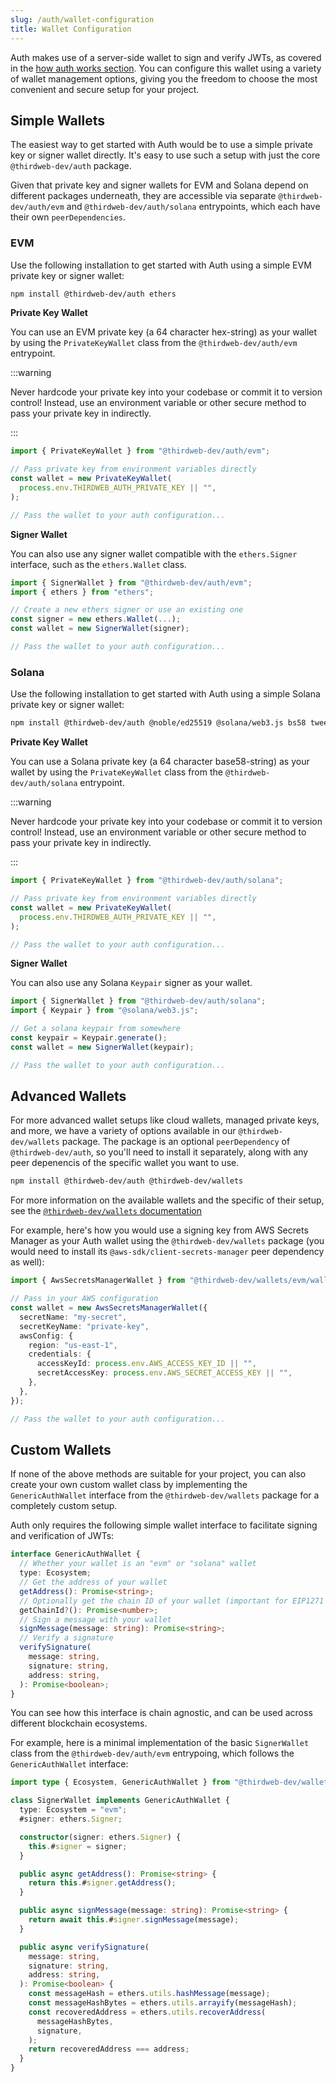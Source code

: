 ```yaml
---
slug: /auth/wallet-configuration
title: Wallet Configuration
---
```



Auth makes use of a server-side wallet to sign and verify JWTs, as covered in the [how auth works section](/auth/how-auth-works/json-web-tokens). You can configure this wallet using a variety of wallet management options, giving you the freedom to choose the most convenient and secure setup for your project.

## Simple Wallets

The easiest way to get started with Auth would be to use a simple private key or signer wallet directly. It's easy to use such a setup with just the core `@thirdweb-dev/auth` package.

Given that private key and signer wallets for EVM and Solana depend on different packages underneath, they are accessible via separate `@thirdweb-dev/auth/evm` and `@thirdweb-dev/auth/solana` entrypoints, which each have their own `peerDependencies`.

### EVM

Use the following installation to get started with Auth using a simple EVM private key or signer wallet:

```bash npm2yarn
npm install @thirdweb-dev/auth ethers
```

**Private Key Wallet**

You can use an EVM private key (a 64 character hex-string) as your wallet by using the `PrivateKeyWallet` class from the `@thirdweb-dev/auth/evm` entrypoint.

:::warning

Never hardcode your private key into your codebase or commit it to version control! Instead, use an environment variable or other secure method to pass your private key in indirectly.

:::

```typescript
import { PrivateKeyWallet } from "@thirdweb-dev/auth/evm";

// Pass private key from environment variables directly
const wallet = new PrivateKeyWallet(
  process.env.THIRDWEB_AUTH_PRIVATE_KEY || "",
);

// Pass the wallet to your auth configuration...
```

**Signer Wallet**

You can also use any signer wallet compatible with the `ethers.Signer` interface, such as the `ethers.Wallet` class.

```typescript
import { SignerWallet } from "@thirdweb-dev/auth/evm";
import { ethers } from "ethers";

// Create a new ethers signer or use an existing one
const signer = new ethers.Wallet(...);
const wallet = new SignerWallet(signer);

// Pass the wallet to your auth configuration...
```

### Solana

Use the following installation to get started with Auth using a simple Solana private key or signer wallet:

```bash npm2yarn
npm install @thirdweb-dev/auth @noble/ed25519 @solana/web3.js bs58 tweetnacl
```

**Private Key Wallet**

You can use a Solana private key (a 64 character base58-string) as your wallet by using the `PrivateKeyWallet` class from the `@thirdweb-dev/auth/solana` entrypoint.

:::warning

Never hardcode your private key into your codebase or commit it to version control! Instead, use an environment variable or other secure method to pass your private key in indirectly.

:::

```typescript
import { PrivateKeyWallet } from "@thirdweb-dev/auth/solana";

// Pass private key from environment variables directly
const wallet = new PrivateKeyWallet(
  process.env.THIRDWEB_AUTH_PRIVATE_KEY || "",
);

// Pass the wallet to your auth configuration...
```

**Signer Wallet**

You can also use any Solana `Keypair` signer as your wallet.

```typescript
import { SignerWallet } from "@thirdweb-dev/auth/solana";
import { Keypair } from "@solana/web3.js";

// Get a solana keypair from somewhere
const keypair = Keypair.generate();
const wallet = new SignerWallet(keypair);

// Pass the wallet to your auth configuration...
```

## Advanced Wallets

For more advanced wallet setups like cloud wallets, managed private keys, and more, we have a variety of options available in our `@thirdweb-dev/wallets` package. The package is an optional `peerDependency` of `@thirdweb-dev/auth`, so you'll need to install it separately, along with any peer depenencis of the specific wallet you want to use.

```bash npm2yarn
npm install @thirdweb-dev/auth @thirdweb-dev/wallets
```

For more information on the available wallets and the specific of their setup, see the [`@thirdweb-dev/wallets` documentation](/wallets)

<div>
  <div className="col col--12" style={{ padding: 8 }}>
    <QuickstartCard
      name="@thirdweb-dev/wallets"
      link="/wallets"
      description="A collection of wallet classes for custom wallet management setups"
      image="/assets/languages/javascript.png"
    />
  </div>
</div>

For example, here's how you would use a signing key from AWS Secrets Manager as your Auth wallet using the `@thirdweb-dev/wallets` package (you would need to install its `@aws-sdk/client-secrets-manager` peer dependency as well):

```typescript
import { AwsSecretsManagerWallet } from "@thirdweb-dev/wallets/evm/wallets/aws-secrets-manager";

// Pass in your AWS configuration
const wallet = new AwsSecretsManagerWallet({
  secretName: "my-secret",
  secretKeyName: "private-key",
  awsConfig: {
    region: "us-east-1",
    credentials: {
      accessKeyId: process.env.AWS_ACCESS_KEY_ID || "",
      secretAccessKey: process.env.AWS_SECRET_ACCESS_KEY || "",
    },
  },
});

// Pass the wallet to your auth configuration...
```

## Custom Wallets

If none of the above methods are suitable for your project, you can also create your own custom wallet class by implementing the `GenericAuthWallet` interface from the `@thirdweb-dev/wallets` package for a completely custom setup.

Auth only requires the following simple wallet interface to facilitate signing and verification of JWTs:

```typescript
interface GenericAuthWallet {
  // Whether your wallet is an "evm" or "solana" wallet
  type: Ecosystem;
  // Get the address of your wallet
  getAddress(): Promise<string>;
  // Optionally get the chain ID of your wallet (important for EIP1271 wallets)
  getChainId?(): Promise<number>;
  // Sign a message with your wallet
  signMessage(message: string): Promise<string>;
  // Verify a signature
  verifySignature(
    message: string,
    signature: string,
    address: string,
  ): Promise<boolean>;
}
```

You can see how this interface is chain agnostic, and can be used across different blockchain ecosystems.

For example, here is a minimal implementation of the basic `SignerWallet` class from the `@thirdweb-dev/auth/evm` entrypoing, which follows the `GenericAuthWallet` interface:

```typescript
import type { Ecosystem, GenericAuthWallet } from "@thirdweb-dev/wallets";

class SignerWallet implements GenericAuthWallet {
  type: Ecosystem = "evm";
  #signer: ethers.Signer;

  constructor(signer: ethers.Signer) {
    this.#signer = signer;
  }

  public async getAddress(): Promise<string> {
    return this.#signer.getAddress();
  }

  public async signMessage(message: string): Promise<string> {
    return await this.#signer.signMessage(message);
  }

  public async verifySignature(
    message: string,
    signature: string,
    address: string,
  ): Promise<boolean> {
    const messageHash = ethers.utils.hashMessage(message);
    const messageHashBytes = ethers.utils.arrayify(messageHash);
    const recoveredAddress = ethers.utils.recoverAddress(
      messageHashBytes,
      signature,
    );
    return recoveredAddress === address;
  }
}
```
